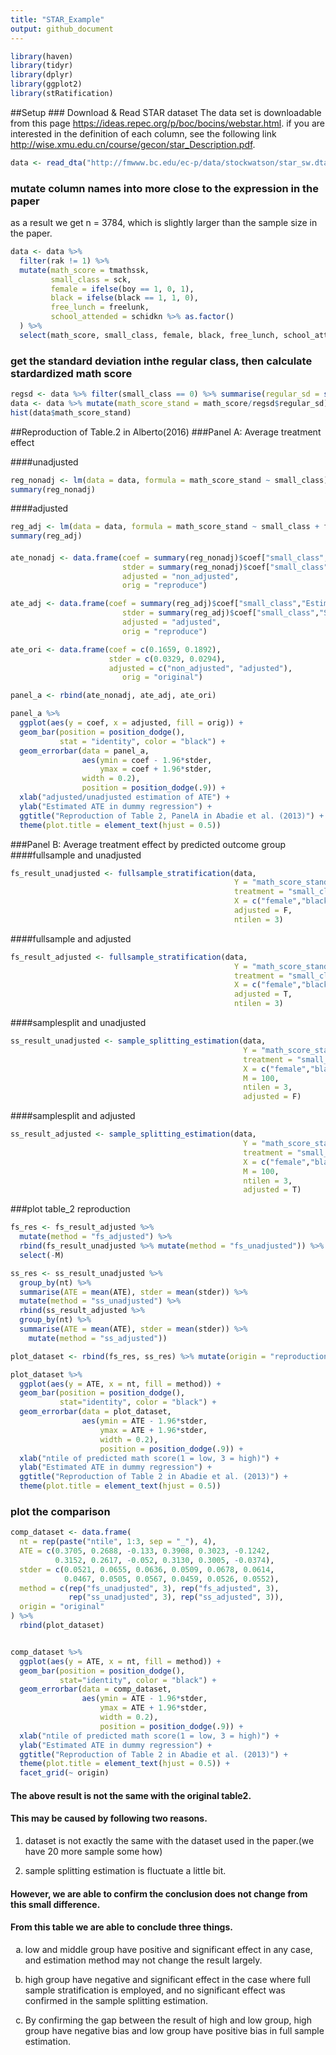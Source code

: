 ```yaml
---
title: "STAR_Example"
output: github_document
---
```


```r
library(haven)
library(tidyr)
library(dplyr)
library(ggplot2)
library(stRatification)
```

##Setup
### Download & Read STAR dataset
The data set is downloadable from this page <https://ideas.repec.org/p/boc/bocins/webstar.html>. 
if you are interested in the definition of each column, see the following link <http://wise.xmu.edu.cn/course/gecon/star_Description.pdf>.

```r
data <- read_dta("http://fmwww.bc.edu/ec-p/data/stockwatson/star_sw.dta")

```


### mutate column names into more close to the expression in the paper
as a result we get n = 3784, which is slightly larger than the sample size in the paper.
```r
data <- data %>%
  filter(rak != 1) %>%
  mutate(math_score = tmathssk,
         small_class = sck,
         female = ifelse(boy == 1, 0, 1),
         black = ifelse(black == 1, 1, 0),
         free_lunch = freelunk,
         school_attended = schidkn %>% as.factor()
  ) %>%
  select(math_score, small_class, female, black, free_lunch, school_attended)  %>% na.omit()
```

### get the standard deviation inthe regular class, then calculate stardardized math score
```r
regsd <- data %>% filter(small_class == 0) %>% summarise(regular_sd = sd(math_score))
data <- data %>% mutate(math_score_stand = math_score/regsd$regular_sd)
hist(data$math_score_stand)
```


##Reproduction of Table.2 in Alberto(2016)
###Panel A: Average treatment effect

####unadjusted
```r
reg_nonadj <- lm(data = data, formula = math_score_stand ~ small_class)
summary(reg_nonadj)
```

####adjusted
```r
reg_adj <- lm(data = data, formula = math_score_stand ~ small_class + female + black + free_lunch + school_attended)
summary(reg_adj)
```

#### 
```r

ate_nonadj <- data.frame(coef = summary(reg_nonadj)$coef["small_class","Estimate"], 
                         stder = summary(reg_nonadj)$coef["small_class","Std. Error"], 
                         adjusted = "non_adjusted",
                         orig = "reproduce")

ate_adj <- data.frame(coef = summary(reg_adj)$coef["small_class","Estimate"], 
                         stder = summary(reg_adj)$coef["small_class","Std. Error"], 
                         adjusted = "adjusted",
                         orig = "reproduce")

ate_ori <- data.frame(coef = c(0.1659, 0.1892),
                      stder = c(0.0329, 0.0294),
                      adjusted = c("non_adjusted", "adjusted"),
                         orig = "original")

panel_a <- rbind(ate_nonadj, ate_adj, ate_ori)

panel_a %>%
  ggplot(aes(y = coef, x = adjusted, fill = orig)) + 
  geom_bar(position = position_dodge(),
           stat = "identity", color = "black") +
  geom_errorbar(data = panel_a,
                aes(ymin = coef - 1.96*stder,
                    ymax = coef + 1.96*stder,
                width = 0.2),
                position = position_dodge(.9)) +
  xlab("adjusted/unadjusted estimation of ATE") +
  ylab("Estimated ATE in dummy regression") +
  ggtitle("Reproduction of Table 2, PanelA in Abadie et al. (2013)") +
  theme(plot.title = element_text(hjust = 0.5))

```


###Panel B: Average treatment effect by predicted outcome group
####fullsample and unadjusted
```r
fs_result_unadjusted <- fullsample_stratification(data,
                                                  Y = "math_score_stand",
                                                  treatment = "small_class",
                                                  X = c("female","black","free_lunch","school_attended"),
                                                  adjusted = F,
                                                  ntilen = 3)
```

####fullsample and adjusted
```r
fs_result_adjusted <- fullsample_stratification(data,
                                                  Y = "math_score_stand",
                                                  treatment = "small_class",
                                                  X = c("female","black","free_lunch","school_attended"),
                                                  adjusted = T,
                                                  ntilen = 3)
```

####samplesplit and unadjusted
```r
ss_result_unadjusted <- sample_splitting_estimation(data,
                                                    Y = "math_score_stand",
                                                    treatment = "small_class",
                                                    X = c("female","black","free_lunch","school_attended"),
                                                    M = 100,
                                                    ntilen = 3,
                                                    adjusted = F)
```


####samplesplit and adjusted
```r
ss_result_adjusted <- sample_splitting_estimation(data,
                                                    Y = "math_score_stand",
                                                    treatment = "small_class",
                                                    X = c("female","black","free_lunch","school_attended"),
                                                    M = 100,
                                                    ntilen = 3,
                                                    adjusted = T)
```

###plot table_2 reproduction
```r

fs_res <- fs_result_adjusted %>%
  mutate(method = "fs_adjusted") %>%
  rbind(fs_result_unadjusted %>% mutate(method = "fs_unadjusted")) %>%
  select(-M)

ss_res <- ss_result_unadjusted %>% 
  group_by(nt) %>%
  summarise(ATE = mean(ATE), stder = mean(stder)) %>%
  mutate(method = "ss_unadjusted") %>%
  rbind(ss_result_adjusted %>% 
  group_by(nt) %>%
  summarise(ATE = mean(ATE), stder = mean(stder)) %>%
    mutate(method = "ss_adjusted"))

plot_dataset <- rbind(fs_res, ss_res) %>% mutate(origin = "reproduction")

plot_dataset %>%
  ggplot(aes(y = ATE, x = nt, fill = method)) + 
  geom_bar(position = position_dodge(), 
           stat="identity", color = "black") +
  geom_errorbar(data = plot_dataset,
                aes(ymin = ATE - 1.96*stder,
                    ymax = ATE + 1.96*stder,
                    width = 0.2),
                    position = position_dodge(.9)) +
  xlab("ntile of predicted math score(1 = low, 3 = high)") +
  ylab("Estimated ATE in dummy regression") +
  ggtitle("Reproduction of Table 2 in Abadie et al. (2013)") +
  theme(plot.title = element_text(hjust = 0.5))

```

### plot the comparison
```r

comp_dataset <- data.frame(
  nt = rep(paste("ntile", 1:3, sep = "_"), 4),
  ATE = c(0.3705, 0.2688, -0.133, 0.3908, 0.3023, -0.1242,
          0.3152, 0.2617, -0.052, 0.3130, 0.3005, -0.0374),
  stder = c(0.0521, 0.0655, 0.0636, 0.0509, 0.0678, 0.0614,
            0.0467, 0.0505, 0.0567, 0.0459, 0.0526, 0.0552),
  method = c(rep("fs_unadjusted", 3), rep("fs_adjusted", 3),
             rep("ss_unadjusted", 3), rep("ss_adjusted", 3)),
  origin = "original"
) %>%
  rbind(plot_dataset)


comp_dataset %>%
  ggplot(aes(y = ATE, x = nt, fill = method)) + 
  geom_bar(position = position_dodge(), 
           stat="identity", color = "black") +
  geom_errorbar(data = comp_dataset,
                aes(ymin = ATE - 1.96*stder,
                    ymax = ATE + 1.96*stder,
                    width = 0.2),
                    position = position_dodge(.9)) +
  xlab("ntile of predicted math score(1 = low, 3 = high)") +
  ylab("Estimated ATE in dummy regression") +
  ggtitle("Reproduction of Table 2 in Abadie et al. (2013)") +
  theme(plot.title = element_text(hjust = 0.5)) +
  facet_grid(~ origin)


```


#### The above result is not the same with the original table2.
#### This may be caused by following two reasons.

1. dataset is not exactly the same with the dataset used in the paper.(we have 20 more sample some how)

2. sample splitting estimation is fluctuate a little bit.


#### However, we are able to confirm the conclusion does not change from this small difference.
#### From this table we are able to conclude three things.

a. low and middle group have positive and significant effect in any case, and estimation method may not change the result largely.

b. high group have negative and significant effect in the case where full sample stratification is employed, and no significant effect was confirmed in the sample splitting estimation.

c. By confirming the gap between the result of high and low group, high group have negative bias and low group have positive bias in full sample estimation.




